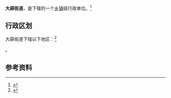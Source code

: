 {{中国乡级行政区|21/07/11/007/000}}

'''大薛街道'''，是{{PRC admin/fullname|21/07/11/007/000|3}}下辖的一个[[乡镇|乡镇]]级行政单位。<ref>{{PRC admin/ref sgc|{{PRC admin/parent|21/07/11/007/000}}}}</ref>

== 行政区划 ==

大薛街道下辖以下地区：<ref>{{PRC admin/ref sgc|21/07/11/007/000}}</ref>

{{PRC admin/children|21/07/11/007/000}}。

== 参考资料 ==

{{reflist}}

{{行政区划小作品}}
{{PRC admin/navcat|21/07/11/007/000}}